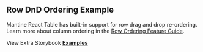 
<Head>
  <title>Row DnD Ordering Example - Mantine React Table Docs</title>
  <meta
    name="description"
    content="An example of Mantine React Table which shows how to enable column to be re-arranged via drag and drop."
  />
  <meta
    property="og:title"
    content="Row Dnd Ordering Mantine React Table Example"
  />
  <meta
    property="og:description"
    content="An example of Mantine React Table which shows how to enable column to be re-arranged via drag and drop."
  />
</Head>

## Row DnD Ordering Example

Mantine React Table has built-in support for row drag and drop re-ordering. Learn more about column ordering in the [Row Ordering Feature Guide](/docs/guides/row-ordering-dnd).

<Examples isPage />

View Extra Storybook **[Examples](https://www.mantine-react-table.dev/?path=/story/prop-playground--default)**
